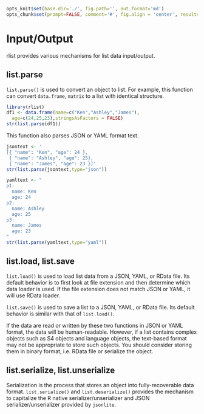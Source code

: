 ```r
opts_knit$set(base.dir='./', fig.path='', out.format='md')
opts_chunk$set(prompt=FALSE, comment='#', fig.align = 'center', results='markup')
```

# Input/Output

rlist provides various mechanisms for list data input/output. 

## list.parse

`list.parse()` is used to convert an object to list. For example, this function can convert `data.frame`, `matrix` to a list with identical structure.

```r
library(rlist)
df1 <- data.frame(name=c("Ken","Ashley","James"),
  age=c(24,25,23),stringsAsFactors = FALSE)
str(list.parse(df1))
```

This function also parses JSON or YAML format text.

```r
jsontext <- '
[{ "name": "Ken", "age": 24 },
 { "name": "Ashley", "age": 25},
 { "name": "James", "age": 23 }]'
str(list.parse(jsontext,type="json"))
```

```r
yamltext <- "
p1:
  name: Ken
  age: 24
p2:
  name: Ashley
  age: 25
p3:
  name: James
  age: 23
"
str(list.parse(yamltext,type="yaml"))
```

## list.load, list.save

`list.load()` is used to load list data from a JSON, YAML, or RData file. Its default behavior is to first look at file extension and then determine which data loader is used. If the file extension does not match JSON or YAML, it will use RData loader.

`list.save()` is used to save a list to a JSON, YAML, or RData file. Its default behavior is similar with that of `list.load()`.

If the data are read or written by these two functions in JSON or YAML format, the data will be human-readable. However, if a list contains complex objects such as S4 objects and language objects, the text-based format may not be appropriate to store such objects. You should consider storing them in binary format, i.e. RData file or serialize the object.

## list.serialize, list.unserialize

Serialization is the process that stores an object into fully-recoverable data format. `list.serialize()` and `list.deserialize()` provides the mechanism to capitalize the R native serializer/unserializer and JSON serializer/unserializer provided by `jsonlite`.
